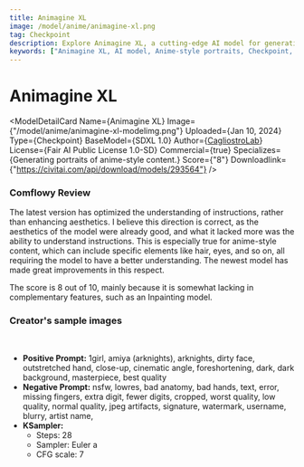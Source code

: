 ```yaml
---
title: Animagine XL
image: /model/anime/animagine-xl.png
tag: Checkpoint
description: Explore Animagine XL, a cutting-edge AI model for generating unique anime-style portraits. Enhanced instruction understanding for precise element creation like hair and eyes.
keywords: ["Animagine XL, AI model, Anime-style portraits, Checkpoint, Instruction understanding, Element creation, Hair, Eyes, SDXL 1.0, CagliostroLab, Fair AI Public License, Commercial AI, Comflowy Review, Model aesthetics, Model improvements"]
---
```



# Animagine XL

<ModelDetailCard 
  Name={<span>Animagine XL</span>}
  Image={"/model/anime/animagine-xl-modelimg.png"}
  Uploaded={<span>Jan 10, 2024</span>}
  Type={<span>Checkpoint</span>}
  BaseModel={<span>SDXL 1.0</span>}
  Author={<a href="https://civitai.com/user/CagliostroLab">CagliostroLab</a>}
  License={<span>Fair AI Public License 1.0-SD</span>}
  Commercial={true}
  Specializes={<span>Generating portraits of anime-style content.</span>}
  Score={"8"}
  Downloadlink={"https://civitai.com/api/download/models/293564"}
/>

### Comflowy Review

The latest version has optimized the understanding of instructions, rather than enhancing aesthetics. I believe this direction is correct, as the aesthetics of the model were already good, and what it lacked more was the ability to understand instructions.
This is especially true for anime-style content, which can include specific elements like hair, eyes, and so on, all requiring the model to have a better understanding. The newest model has made great improvements in this respect.

The score is 8 out of 10, mainly because it is somewhat lacking in complementary features, such as an Inpainting model.

### Creator's sample images
<br/>
<PhotoProvider>
  <PhotoView src="/model/anime/001.png">
    <img src="/model/anime/001.png" alt="" className='rounded-lg'/>
  </PhotoView>
</PhotoProvider>

* **Positive Prompt:** 1girl, amiya \(arknights\), arknights, dirty face, outstretched hand, close-up, cinematic angle, foreshortening, dark, dark background, masterpiece, best quality
* **Negative Prompt:** nsfw, lowres, bad anatomy, bad hands, text, error, missing fingers, extra digit, fewer digits, cropped, worst quality, low quality, normal quality, jpeg artifacts, signature, watermark, username, blurry, artist name,
* **KSampler:**
  * Steps: 28
  * Sampler: Euler a
  * CFG scale: 7